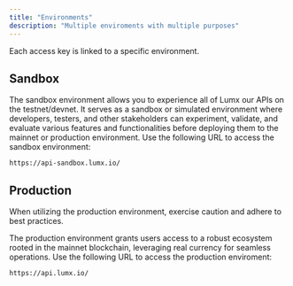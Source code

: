 ```yaml
---
title: "Environments"
description: "Multiple enviroments with multiple purposes"
---
```


Each access key is linked to a specific environment.

## Sandbox

The sandbox environment allows you to experience all of Lumx our APIs on the testnet/devnet. It serves as a sandbox or simulated environment where developers, testers, and other stakeholders can experiment, validate, and evaluate various features and functionalities before deploying them to the mainnet or production environment. Use the following URL to access the sandbox environment:

```
https://api-sandbox.lumx.io/
```

## Production

<Warning>
  When utilizing the production environment, exercise caution and adhere to best
  practices.
</Warning>

The production environment grants users access to a robust ecosystem rooted in the mainnet blockchain, leveraging real currency for seamless operations. Use the following URL to access the production enviroment:

```
https://api.lumx.io/
```
